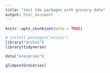 ```yaml
---
title: "test lda packages with grocery data"
output: html_document
---
```


```r
knitr::opts_chunk$set(echo = TRUE)
```

```r
# install.packages("arules")
library("arules")
library(tidyverse)

data("Groceries")

```

```r
glimpse(Groceries)
```

